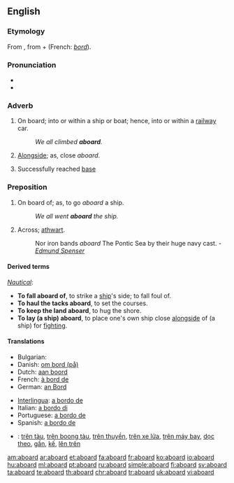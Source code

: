==English==

===Etymology===
From {{etyl|enm|en}}, from {{etyl|fro|en}} {{term|à||lang=fro|on, in}} + {{term|board||lang=fro}} (French: ''[[bord]]'').

===Pronunciation===
* {{IPA| [ə'bɔ:rd]}}
* {{audio|en-us-aboard.ogg|Audio (US)}}

===Adverb===
{{en-adv|-}}

# On board; into or within a ship or boat; hence, into or within a [[railway]] car.
#: ''We all climbed '''aboard'''.''
# [[alongside|Alongside]]; as, close ''aboard''.
# {{baseball}} Successfully reached [[base]]

===Preposition===
{{en-prep}}

# On board of; as, to go ''aboard'' a ship.
#: ''We all went '''aboard''' the ship.''
# {{obsolete}} Across; [[athwart]].
#: Nor iron bands ''aboard'' The Pontic Sea by their huge navy cast. - ''[[w:Edmund Spenser|Edmund Spenser]]''

====Derived terms====
''[[Nautical]]'':
* '''To fall aboard of''', to strike a [[ship]]'s side; to fall foul of.
* '''To haul the tacks aboard''', to set the courses.
* '''To keep the land aboard''', to hug the shore.
* '''To lay (a ship) aboard''', to place one's own ship close [[alongside]] of (a ship) for [[fighting]].

====Translations====
{{trans-top|on board of}}
* Bulgarian: {{t|bg|на борда|sc=Cyrl}}
* Danish: [[om bord (på)]]
* Dutch: [[aan boord]]
* French: [[à bord de]]
* German: [[an Bord]]
{{trans-mid}}
* [[Interlingua]]: [[a bordo de]]
* Italian: [[a bordo di]]
* Portuguese: [[a bordo de]]
* Spanish: [[a bordo de]]
{{trans-bottom}}

{{checktrans}}
* {{ttbc|Vietnamese}}: [[trên tàu]], [[trên boong tàu]], [[trên thuyền]], [[trên xe lửa]], [[trên máy bay]], [[dọc theo]], [[gần]], [[kế]], [[lên trên]]

{{anagrams:en/aabdor}}
[[am:aboard]]
[[ar:aboard]]
[[et:aboard]]
[[fa:aboard]]
[[fr:aboard]]
[[ko:aboard]]
[[io:aboard]]
[[hu:aboard]]
[[ml:aboard]]
[[pt:aboard]]
[[ru:aboard]]
[[simple:aboard]]
[[fi:aboard]]
[[sv:aboard]]
[[ta:aboard]]
[[te:aboard]]
[[th:aboard]]
[[chr:aboard]]
[[tr:aboard]]
[[uk:aboard]]
[[vi:aboard]]